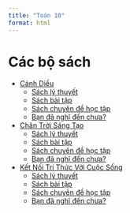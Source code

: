 ---
title: "Toán 10"
format: html
---

# Các bộ sách
- [Cánh Diều](canh-dieu/index.qmd)
    - [Sách lý thuyết](canh-dieu/sach-ly-thuyet/index.qmd)
    - [Sách bài tập](canh-dieu/sach-bai-tap/index.qmd)
    - [Sách chuyên đề học tập](canh-dieu/sach-chuyen-de-hoc-tap/index.qmd)
    - [Bạn đã nghĩ đến chưa?](canh-dieu/ban-da-nghi-den-chua/index.qmd)

- [Chân Trời Sáng Tạo](chan-troi-sang-tao/index.qmd)
    - [Sách lý thuyết](chan-troi-sang-ta/sach-ly-thuyet/index.qmd)
    - [Sách bài tập](chan-troi-sang-tao/sach-bai-tap/index.qmd)
    - [Sách chuyên đề học tập](chan-troi-sang-tao/sach-chuyen-de-hoc-tap/index.qmd)
    - [Bạn đã nghĩ đến chưa?](chan-troi-sang-tao/ban-da-nghi-den-chua/index.qmd)

- [Kết Nối Tri Thức Với Cuộc Sống](ket-noi-tri-thuc-voi-cuoc-song//index.qmd)
    - [Sách lý thuyết](ket-noi-tri-thuc-voi-cuoc-song/sach-ly-thuyet/index.qmd)
    - [Sách bài tập](ket-noi-tri-thuc-voi-cuoc-song/sach-bai-tap/index.qmd)
    - [Sách chuyên đề học tập](ket-noi-tri-thuc-voi-cuoc-song/sach-chuyen-de-hoc-tap/index.qmd)
    - [Bạn đã nghĩ đến chưa?](ket-noi-tri-thuc-voi-cuoc-song/ban-da-nghi-den-chua/index.qmd)